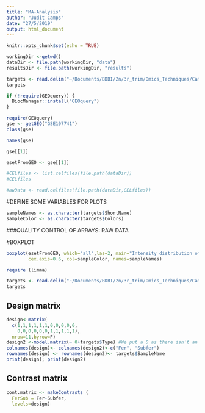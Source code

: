 ```yaml
---
title: "MA-Analysis"
author: "Judit Camps"
date: "27/5/2019"
output: html_document
---
```


```r
knitr::opts_chunk$set(echo = TRUE)
```

```r
workingDir <-getwd()
dataDir <- file.path(workingDir, "data")
resultsDir <- file.path(workingDir, "results")
```


```r
targets <- read.delim("~/Documents/BDBI/2n/3r_trim/Omics_Techniques/Camps_Judit-OmicsTechniques/Exercise2/data/targets.csv", row.names=NULL)
targets
```

```r
if (!require(GEOquery)) {
  BiocManager::install("GEOquery")
}

require(GEOquery)
gse <- getGEO("GSE107741")
class(gse)

names(gse)

gse[[1]]

esetFromGEO <- gse[[1]]
```

```r
#CELfiles <- list.celfiles(file.path(dataDir))
#CELfiles

#awData <- read.celfiles(file.path(dataDir,CELfiles))
```

#DEFINE SOME VARIABLES FOR PLOTS

```r
sampleNames <- as.character(targets$ShortName)
sampleColor <- as.character(targets$Colors)
```

###QUALITY CONTROL OF ARRAYS: RAW DATA

#BOXPLOT


```r
boxplot(esetFromGEO, which="all",las=2, main="Intensity distribution of RAW data", 
        cex.axis=0.6, col=sampleColor, names=sampleNames)
```


```r
require (limma)

targets <- read.delim("~/Documents/BDBI/2n/3r_trim/Omics_Techniques/Camps_Judit-OmicsTechniques/Exercise2/data/targets.csv")
targets
```

## Design matrix
```r
design<-matrix(
  c(1,1,1,1,1,1,0,0,0,0,0,
    0,0,0,0,0,0,1,1,1,1,1),
  nrow=11,byrow=F)
design2 <-model.matrix(~ 0+targets$Type) #We put a 0 as there isn't an intercept
colnames(design)<- colnames(design2)<-c("Fer", "Subfer")
rownames(design) <- rownames(design2)<- targets$SampleName 
print(design); print(design2)
```

## Contrast matrix
```r
cont.matrix <- makeContrasts (
  FerSub = Fer-Subfer,
  levels=design)
```
